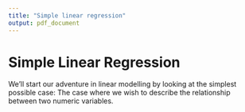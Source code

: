 ```yaml
---
title: "Simple linear regression"
output: pdf_document
---
```


# Simple Linear Regression

We'll start our adventure in linear modelling by looking at the simplest possible case: The case where we wish to describe the relationship between two numeric variables.
